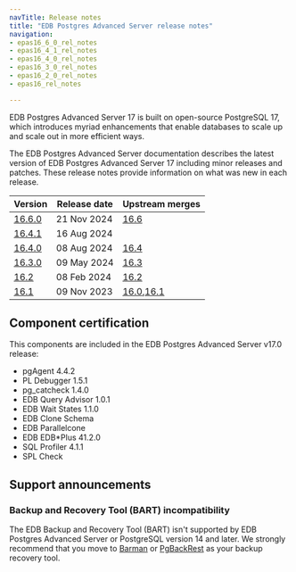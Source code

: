 ```yaml
---
navTitle: Release notes
title: "EDB Postgres Advanced Server release notes"
navigation:
- epas16_6_0_rel_notes
- epas16_4_1_rel_notes
- epas16_4_0_rel_notes
- epas16_3_0_rel_notes
- epas16_2_0_rel_notes
- epas16_rel_notes

---
```


EDB Postgres Advanced Server 17 is built on open-source PostgreSQL 17, which introduces myriad enhancements that enable databases to scale up and scale out in more efficient ways. 

The EDB Postgres Advanced Server documentation describes the latest version of EDB Postgres Advanced Server 17 including minor releases and patches. These release notes provide information on what was new in each release. 

| Version                        | Release date | Upstream merges                                                                                                  |
|--------------------------------|--------------|------------------------------------------------------------------------------------------------------------------|
| [16.6.0](epas16_6_0_rel_notes) | 21 Nov 2024  | [16.6](https://www.postgresql.org/docs/16/release-16-6.html)                                                     |
| [16.4.1](epas16_4_1_rel_notes) | 16 Aug 2024  |                                                                                                                  |
| [16.4.0](epas16_4_0_rel_notes) | 08 Aug 2024  | [16.4](https://www.postgresql.org/docs/16/release-16-4.html)                                                     |
| [16.3.0](epas16_3_0_rel_notes) | 09 May 2024  | [16.3](https://www.postgresql.org/docs/16/release-16-3.html)                                                     |
| [16.2](epas16_2_0_rel_notes)   | 08 Feb 2024  | [16.2](https://www.postgresql.org/docs/16/release-16-2.html)                                                     |
| [16.1](epas16_rel_notes)       | 09 Nov 2023  | [16.0](https://www.postgresql.org/docs/16/release-16.html),[16.1](https://www.postgresql.org/docs/release/16.1/) |

## Component certification

This components are included in the EDB Postgres Advanced Server v17.0 release:

-   pgAgent 4.4.2
-   PL Debugger 1.5.1
-   pg_catcheck 1.4.0
-   EDB Query Advisor 1.0.1
-   EDB Wait States 1.1.0
-   EDB Clone Schema
-   EDB Parallelcone
-   EDB EDB*Plus 41.2.0
-   SQL Profiler 4.1.1
-   SPL Check

## Support announcements

### Backup and Recovery Tool (BART) incompatibility

The EDB Backup and Recovery Tool (BART) isn't supported by EDB Postgres Advanced Server or PostgreSQL version 14 and later. We strongly recommend that you move to [Barman](/supported-open-source/barman/) or [PgBackRest](/supported-open-source/pgbackrest/) as your backup recovery tool. 